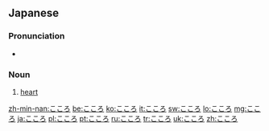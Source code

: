 ==Japanese==
===Pronunciation===
* {{audio|Ja-kokoro.ogg|Audio|lang=ja}}

===Noun===
{{ja-noun|h|rom=kokoro}}
# {{ja-def|心}} [[heart]]

[[zh-min-nan:こころ]]
[[be:こころ]]
[[ko:こころ]]
[[it:こころ]]
[[sw:こころ]]
[[lo:こころ]]
[[mg:こころ]]
[[ja:こころ]]
[[pl:こころ]]
[[pt:こころ]]
[[ru:こころ]]
[[tr:こころ]]
[[uk:こころ]]
[[zh:こころ]]